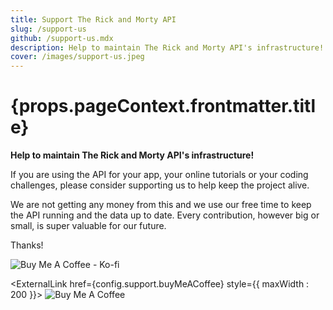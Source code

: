 ```yaml
---
title: Support The Rick and Morty API
slug: /support-us
github: /support-us.mdx
description: Help to maintain The Rick and Morty API's infrastructure!.
cover: /images/support-us.jpeg
---
```



<h1>{props.pageContext.frontmatter.title}</h1>

**Help to maintain The Rick and Morty API's infrastructure!**

If you are using the API for your app, your online tutorials or your coding challenges, please consider supporting us to help keep the project alive.

We are not getting any money from this and we use our free time to keep the API running and the data up to date. Every contribution, however big or small, is super valuable for our future.

Thanks!

<div style={{ marginTop: 16, display: 'flex', alignItems: 'center' }}>
  <ExternalLink href={config.support.kofi} style={{ maxWidth : 200, marginRight: 16 }}>
    <img src="https://cdn.ko-fi.com/cdn/kofi3.png?v=3" alt="Buy Me A Coffee - Ko-fi" />
  </ExternalLink>

  <ExternalLink href={config.support.buyMeACoffee} style={{ maxWidth : 200 }}>
    <img src="https://cdn.buymeacoffee.com/buttons/v2/default-orange.png" alt="Buy Me A Coffee" />
  </ExternalLink>
</div>
